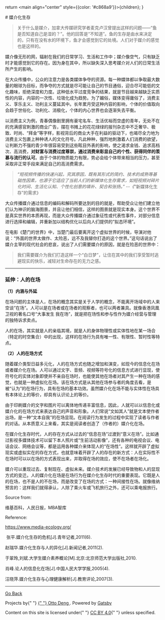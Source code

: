   return <main align="center" style={{color: '#c868a9'}}>{children}</main>;
}

<title>媒介化生存</title>
# 媒介化生存

>    关于什么是媒介，加拿大传媒研究学者麦克卢汉曾提出这样的问题——“鱼是否知道自己是湿的？”。他的回答是“不知道”。鱼的生存是由水来决定的，只有在没有水的环境下，鱼才会感觉到它的处境。人们对于媒介的感觉也是这样的。

  媒介像无形的网，辐射在我们的日常学习、生活和工作中；媒介像空气，只有缺乏时才能感觉到它的存在。因为身在其中，所以缺失深入思考媒介对人们的日常生活所产生的影响。

  在大众传播中，公众的注意力是各类媒体争夺的资源。每一种媒体都以争取最大数量的眼球为目标，而争夺的方式就是尽可能让自己的节目通俗，迎合尽可能低的文化趣味，拒绝深度和力度。这种低水平过度竞争的结果，就是节目越来越缺乏实质性的内容，内容的一次性、垃圾化成为趋势。为了媚俗，媒体变得庸俗了，消费主义、享乐主义、功利主义蔓延其中。长年累月受这种内容的影响，个体的价值取向会趋于世俗化、功利化、消极化，个体的内心世界也会逐渐失去平衡。

  以消费主义为例，青春偶像剧里拥有豪宅名车、生活优裕而空虚的青年，无处不在的充满感官刺激的商业广告，摆在书摊上的花花绿绿的报刊杂志中不乏奢华、极致、时尚、“拜金”等字样，影视背后的商业大手在利益的驱动下，也竭尽全力地为消费主义包裹上种种诱人的文化符号。凡此种种，强烈地刺激着人们消费的欲望，让判断力不强的青少年很容易受到这些眩目外表的影响，使之渴求金钱、追求高档次、高消费，**对财富与消费过度尊崇，通过消费来彰显自己的个性、获得同伴的羡慕与流行的认可**。由于个体的物质能力有限，势必会给个体带来相当的压力，甚至采取非正常手段来满足自己的高消费需求。

>   *“短视频传播的快速兴起，究其原因，既有其形式的简约、技术的成熟等基础性因素，也源于它适应了当前人们的新媒体化生存需求，如短视频对碎片化时间、生活化认知、个性化创意的填补、契合和张扬。” --《*“新媒体化生存”的需求》

 大众传播媒介通过信息的编码和解码所要达到的目的就是，帮助受众让他们建立他们认为神识的脑海图景，并且让他们相信，这样的图景就是现实本身。这个世界不是真实世界的本质再现，而是大众传播媒介通过象征性或代表性事件，对部分信息进行选择和编辑，并重新加以结构优化以后向人们提供的“拟态环境”。

  在电影《楚门的世界》中，当楚门最后要离开这个虚拟世界的时候，导演对他说：“外面的世界太做作、太险恶，远不及我替你打造的这个世界。”这句话说出了媒介主宰的现代社会的悲哀，说出了人们需要媒介的原因，就是在险恶的世界中：

> 我们需要媒介为我们打造这样一个“白日梦”，让住在其中的我们享受暂时逃避现实的快乐，减轻对生命存在的无力之感。





------

### 延伸：人的在场 

 **（1）内涵与外延**

 在场问题的主体是人，在场的概念其实是关于人学的概念，不能离开场域中的人来空谈“在场”。人可以是在场者或在场者的观察者，也可以两者兼具。就像香港凤凰卫视的著名口号“大事发生 我在场”，就是把在场性和参与性作为媒介经营与管理的独特诉求卖点。

 人的在场，其实就是人的亲临其境，就是人的身体物理性或实体性地在某一场合（特定的时空集合）中的出现，这样的在场行为具有唯一性、有限性、暂时性等特点。

 **（2）人的在场方式**

 随着媒介类型日益多元化，人的在场方式也随之增加和演变，如现今的信息化在场或者媒介化在场。人可以通过文字、音频、视频等符号化的信息方式进行显现，使符号化的实体对象即使并不亲自在场时，也能使其他在场者对其产生一种在场的感觉，也就是一种虚拟化在场。该在场方式是从其他在场参与者的角度去看，是被“认为”的在场行为，具有在场的基本功效。虽然媒介化在场不能与实体性在场具有本体论上的等价，却具有认识论上的等价。

 由于印刷媒介的文字和图片可以离体地传递丰富信息，因此，人就可以以信息化或媒介化的在场方式来表达自己的声音和形象。人们常说“文如其人”就是文本使作者出场，是一种“文本自我”的在场显现。在阅读行为发生的过程中实现了读者与作者的对话。从本质意义上来看，其实是阅读者创造了（作者的）媒介化在场。

 在媒介化生存时代，人的存在方式从过去的“信息在场”过渡到“意义在场”。比如通过影视多媒体技术可以留下本人照片或“生前活动影像”，还有各种的电视会议、电话会议、网络会议等，都是运用各种媒介来体现人的“在场性”。这样就开辟了虚拟现实或虚拟实在的存在方式，也就意味着开辟了人的存在的新方式：人在实际性不在场时可以以在场的方式表现出来，并取得在场的效应，使不在场者在场化。

 媒介可以重现过去、复制现在、虚拟未来。媒介技术的发展已经导致物和人的显现方式的变迁。人的媒介化在场是在场行为在媒介化生存时代的重要表现。它既是人的在场，也不是人的不在场，而是改变了在场的方式：一种间接性在场。就像维纳预言的：这样我们就得承认，人除了乘火车或飞机旅行之外，还可以乘电报旅行。



Source from:

维基百科，人民日报，MBA智库

Reference:

 https://www.media-ecology.org/

​    张平.媒介化生存的危机[J].青年记者,2011(6).

 赵瑞华.媒介化生存与人的异化[J].新闻记者,2011(2).

 于翠玲,刘斌.大学生媒介素养概论[M].北京:北京师范大学出版社,2010.

 肖峰.论人的信息化在场[J].中国人民大学学报,2005(4).

 汪晓萍.媒介化生存与心理健康解析[J].教育评论,2007(3).

------
<a 
  align="center"
  color="#F2ABBD"
  width="100%"
  textAlign="center"
  paddingBottom="0.5rem"
  paddingTop="0.5rem">

[Go Back](../)

  <p>
          Projects by{" "}
          <a href="https://github.com/ottoqwq">
            {" "}
            <hi>Otto Deng</hi>
          </a>
          . Powered by <a href="https://www.gatsbyjs.com/">Gatsby</a>
        </p>
        <p>
          Content on this site is licensed under{" "}
          <a href="https://creativecommons.org/licenses/by/4.0/">CC BY 4.0</a>{" "}
          unless specified.
        </p>
        </a>
